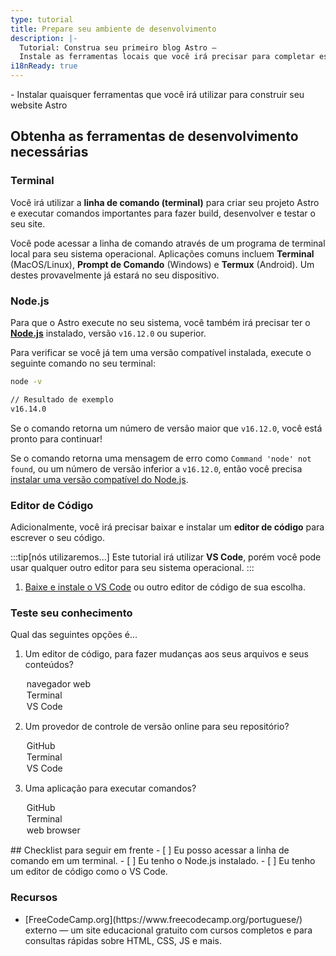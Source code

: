 ```yaml
---
type: tutorial
title: Prepare seu ambiente de desenvolvimento
description: |-
  Tutorial: Construa seu primeiro blog Astro —
  Instale as ferramentas locais que você irá precisar para completar este tutorial
i18nReady: true
---
```




<PreCheck>
  - Instalar quaisquer ferramentas que você irá utilizar para construir seu website Astro
</PreCheck>

## Obtenha as ferramentas de desenvolvimento necessárias

### Terminal

Você irá utilizar a **linha de comando (terminal)** para criar seu projeto Astro e executar comandos importantes para fazer build, desenvolver e testar o seu site.

Você pode acessar a linha de comando através de um programa de terminal local para seu sistema operacional. Aplicações comuns incluem **Terminal** (MacOS/Linux), **Prompt de Comando** (Windows) e **Termux** (Android). Um destes provavelmente já estará no seu dispositivo. 

### Node.js

Para que o Astro execute no seu sistema, você também irá precisar ter o [**Node.js**](https://nodejs.org/pt-br/) instalado, versão `v16.12.0` ou superior.

Para verificar se você já tem uma versão compatível instalada, execute o seguinte comando no seu terminal:

```sh
node -v

// Resultado de exemplo
v16.14.0
```

Se o comando retorna um número de versão maior que `v16.12.0`, você está pronto para continuar!

Se o comando retorna uma mensagem de erro como `Command 'node' not found`, ou um número de versão inferior a `v16.12.0`, então você precisa [instalar uma versão compatível do Node.js](https://docs.npmjs.com/downloading-and-installing-node-js-and-npm).

### Editor de Código

Adicionalmente, você irá precisar baixar e instalar um **editor de código** para escrever o seu código. 

:::tip[nós utilizaremos...]
Este tutorial irá utilizar **VS Code**, porém você pode usar qualquer outro editor para seu sistema operacional.
:::

1. [Baixe e instale o VS Code](https://code.visualstudio.com/#alt-downloads) ou outro editor de código de sua escolha. 




<Box icon="question-mark">

### Teste seu conhecimento

Qual das seguintes opções é...
1. Um editor de código, para fazer mudanças aos seus arquivos e seus conteúdos?

    <MultipleChoice>
      <Option>
        navegador web
      </Option>
      <Option>
        Terminal
      </Option>
      <Option isCorrect>
        VS Code
      </Option>
    </MultipleChoice>

2. Um provedor de controle de versão online para seu repositório?

    <MultipleChoice>
      <Option isCorrect>
        GitHub
      </Option>
      <Option>
        Terminal
      </Option>
      <Option>
        VS Code
      </Option>
    </MultipleChoice>

3. Uma aplicação para executar comandos?
    <MultipleChoice>
      <Option>
        GitHub
      </Option>
      <Option isCorrect>
        Terminal
      </Option>
      <Option>
        web browser
      </Option>
    </MultipleChoice>

</Box>

<Box icon="check-list">
## Checklist para seguir em frente

<Checklist>
- [ ] Eu posso acessar a linha de comando em um terminal.
- [ ] Eu tenho o Node.js instalado.
- [ ] Eu tenho um editor de código como o VS Code.
</Checklist>
</Box>


### Recursos

- <p>[FreeCodeCamp.org](https://www.freecodecamp.org/portuguese/) <Badge>externo</Badge> — um site educacional gratuito com cursos completos e para consultas rápidas sobre HTML, CSS, JS e mais.</p>
